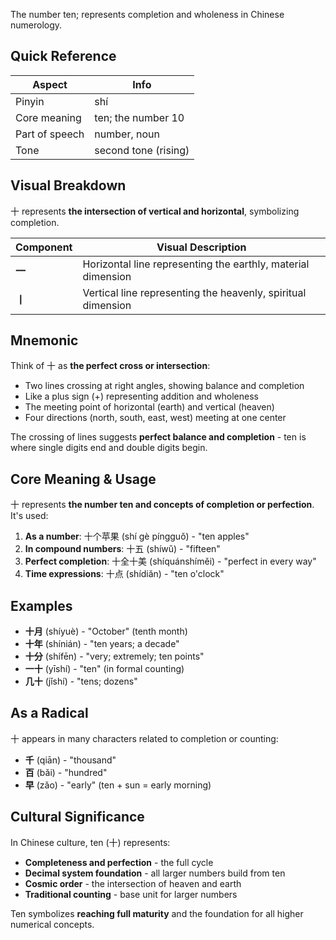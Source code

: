 The number ten; represents completion and wholeness in Chinese numerology.

## Quick Reference

| Aspect         | Info                    |
| -------------- | ----------------------- |
| Pinyin         | shí                     |
| Core meaning   | ten; the number 10      |
| Part of speech | number, noun            |
| Tone           | second tone (rising)    |

## Visual Breakdown

十 represents **the intersection of vertical and horizontal**, symbolizing completion.

| Component | Visual Description                                                    |
| --------- | --------------------------------------------------------------------- |
| **一**    | Horizontal line representing the earthly, material dimension          |
| **丨**    | Vertical line representing the heavenly, spiritual dimension          |

## Mnemonic

Think of 十 as **the perfect cross or intersection**:

- Two lines crossing at right angles, showing balance and completion
- Like a plus sign (+) representing addition and wholeness
- The meeting point of horizontal (earth) and vertical (heaven)
- Four directions (north, south, east, west) meeting at one center

The crossing of lines suggests **perfect balance and completion** - ten is where single digits end and double digits begin.

## Core Meaning & Usage

十 represents **the number ten and concepts of completion or perfection**. It's used:

1. **As a number**: 十个苹果 (shí gè píngguǒ) - "ten apples"
2. **In compound numbers**: 十五 (shíwǔ) - "fifteen"
3. **Perfect completion**: 十全十美 (shíquánshíměi) - "perfect in every way"
4. **Time expressions**: 十点 (shídiǎn) - "ten o'clock"

## Examples

- **十月** (shíyuè) - "October" (tenth month)
- **十年** (shínián) - "ten years; a decade"
- **十分** (shífēn) - "very; extremely; ten points"
- **一十** (yīshí) - "ten" (in formal counting)
- **几十** (jǐshí) - "tens; dozens"

## As a Radical

十 appears in many characters related to completion or counting:
- **千** (qiān) - "thousand"
- **百** (bǎi) - "hundred"
- **早** (zǎo) - "early" (ten + sun = early morning)

## Cultural Significance

In Chinese culture, ten (十) represents:
- **Completeness and perfection** - the full cycle
- **Decimal system foundation** - all larger numbers build from ten
- **Cosmic order** - the intersection of heaven and earth
- **Traditional counting** - base unit for larger numbers

Ten symbolizes **reaching full maturity** and the foundation for all higher numerical concepts.
